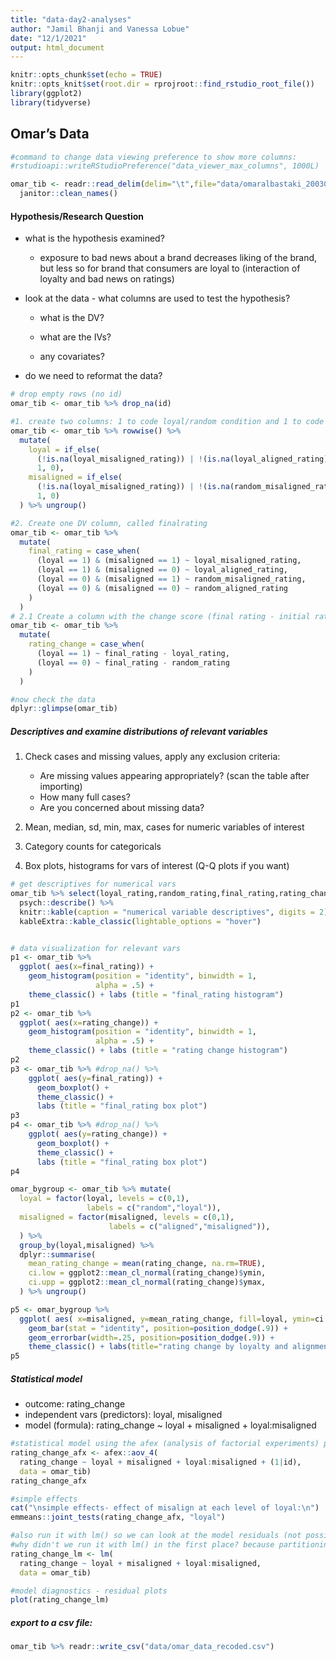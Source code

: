 ```yaml
---
title: "data-day2-analyses"
author: "Jamil Bhanji and Vanessa Lobue"
date: "12/1/2021"
output: html_document
---
```


```r
knitr::opts_chunk$set(echo = TRUE)
knitr::opts_knit$set(root.dir = rprojroot::find_rstudio_root_file())
library(ggplot2)
library(tidyverse)
```

## Omar's Data

```r
#command to change data viewing preference to show more columns:
#rstudioapi::writeRStudioPreference("data_viewer_max_columns", 1000L)

omar_tib <- readr::read_delim(delim="\t",file="data/omaralbastaki_200306_19599636_Omar Albastaki_Dataset-1.txt") %>% 
  janitor::clean_names()


```

#### Hypothesis/Research Question

-   what is the hypothesis examined?

    -   exposure to bad news about a brand decreases liking of the brand, but less so for brand that consumers are loyal to (interaction of loyalty and bad news on ratings)

-   look at the data - what columns are used to test the hypothesis?

    -   what is the DV?

    -   what are the IVs?

    -   any covariates?

-   do we need to reformat the data?

```r
# drop empty rows (no id)
omar_tib <- omar_tib %>% drop_na(id)

#1. create two columns: 1 to code loyal/random condition and 1 to code misaligned/aligned condition  "|" means "OR", "!" means "not"
omar_tib <- omar_tib %>% rowwise() %>% 
  mutate(
    loyal = if_else( 
      (!is.na(loyal_misaligned_rating)) | !(is.na(loyal_aligned_rating)), 
      1, 0),
    misaligned = if_else( 
      (!is.na(loyal_misaligned_rating)) | !(is.na(random_misaligned_rating)), 
      1, 0) 
  ) %>% ungroup()

#2. Create one DV column, called finalrating
omar_tib <- omar_tib %>% 
  mutate(
    final_rating = case_when(
      (loyal == 1) & (misaligned == 1) ~ loyal_misaligned_rating,
      (loyal == 1) & (misaligned == 0) ~ loyal_aligned_rating,
      (loyal == 0) & (misaligned == 1) ~ random_misaligned_rating,
      (loyal == 0) & (misaligned == 0) ~ random_aligned_rating
    )
  )
# 2.1 Create a column with the change score (final rating - initial rating)
omar_tib <- omar_tib %>% 
  mutate(
    rating_change = case_when(
      (loyal == 1) ~ final_rating - loyal_rating,
      (loyal == 0) ~ final_rating - random_rating
    )
  )

#now check the data
dplyr::glimpse(omar_tib)

```

##### Descriptives and examine distributions of relevant variables

1.  Check cases and missing values, apply any exclusion criteria:

    -   Are missing values appearing appropriately? (scan the table after importing)\
    -   How many full cases?\
    -   Are you concerned about missing data?

2.  Mean, median, sd, min, max, cases for numeric variables of interest\

3.  Category counts for categoricals\

4.  Box plots, histograms for vars of interest (Q-Q plots if you want)

```r
# get descriptives for numerical vars
omar_tib %>% select(loyal_rating,random_rating,final_rating,rating_change) %>% 
  psych::describe() %>% 
  knitr::kable(caption = "numerical variable descriptives", digits = 2) %>% 
  kableExtra::kable_classic(lightable_options = "hover")


# data visualization for relevant vars
p1 <- omar_tib %>% 
  ggplot( aes(x=final_rating)) + 
    geom_histogram(position = "identity", binwidth = 1, 
                   alpha = .5) + 
    theme_classic() + labs (title = "final_rating histogram")
p1
p2 <- omar_tib %>% 
  ggplot( aes(x=rating_change)) + 
    geom_histogram(position = "identity", binwidth = 1, 
                   alpha = .5) + 
    theme_classic() + labs (title = "rating change histogram")
p2
p3 <- omar_tib %>% #drop_na() %>%
    ggplot( aes(y=final_rating)) + 
      geom_boxplot() + 
      theme_classic() +
      labs (title = "final_rating box plot")
p3
p4 <- omar_tib %>% #drop_na() %>%
    ggplot( aes(y=rating_change)) + 
      geom_boxplot() + 
      theme_classic() +
      labs (title = "final_rating box plot")
p4

omar_bygroup <- omar_tib %>% mutate(
  loyal = factor(loyal, levels = c(0,1), 
                 labels = c("random","loyal")),
  misaligned = factor(misaligned, levels = c(0,1), 
                      labels = c("aligned","misaligned")),
  ) %>% 
  group_by(loyal,misaligned) %>% 
  dplyr::summarise(
    mean_rating_change = mean(rating_change, na.rm=TRUE),
    ci.low = ggplot2::mean_cl_normal(rating_change)$ymin,
    ci.upp = ggplot2::mean_cl_normal(rating_change)$ymax,
  ) %>% ungroup()

p5 <- omar_bygroup %>% 
  ggplot( aes( x=misaligned, y=mean_rating_change, fill=loyal, ymin=ci.low, ymax=ci.upp) ) +
    geom_bar(stat = "identity", position=position_dodge(.9)) +
    geom_errorbar(width=.25, position=position_dodge(.9)) +
    theme_classic() + labs(title="rating change by loyalty and alignment", y = "rating change", x = "alignment", fill="brand loyalty")
p5

```

##### Statistical model

-   outcome: rating_change
-   independent vars (predictors): loyal, misaligned
-   model (formula): rating_change \~ loyal + misaligned + loyal:misaligned

```r

#statistical model using the afex (analysis of factorial experiments) package
rating_change_afx <- afex::aov_4(
  rating_change ~ loyal + misaligned + loyal:misaligned + (1|id),
  data = omar_tib)
rating_change_afx

#simple effects
cat("\nsimple effects- effect of misalign at each level of loyal:\n")
emmeans::joint_tests(rating_change_afx, "loyal")

#also run it with lm() so we can look at the model residuals (not possible with the afex ouput type)
#why didn't we run it with lm() in the first place? because partitioning variance with anova() after lm() will partition variance sequentially (type 1 SS) but what we want is each main effect assigned variance considering the other main effect and interaction (type 3 SS), which is why we use afex::aov_4()
rating_change_lm <- lm(
  rating_change ~ loyal + misaligned + loyal:misaligned,
  data = omar_tib)

#model diagnostics - residual plots
plot(rating_change_lm)

```

##### export to a csv file:

```r
omar_tib %>% readr::write_csv("data/omar_data_recoded.csv")
```
